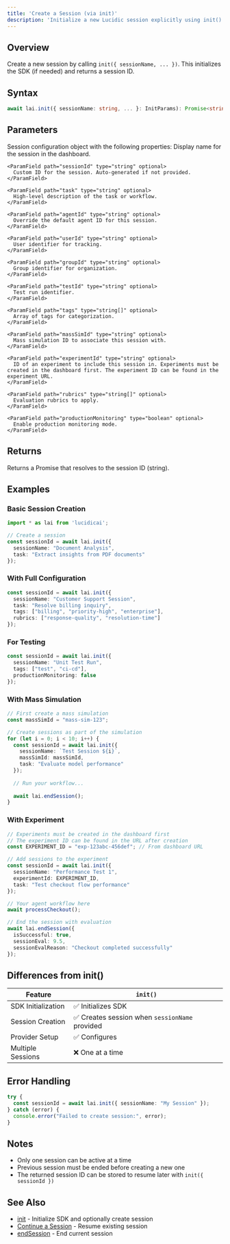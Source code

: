 ```yaml
---
title: 'Create a Session (via init)'
description: 'Initialize a new Lucidic session explicitly using init()'
---
```


## Overview

Create a new session by calling `init({ sessionName, ... })`. This initializes the SDK (if needed) and returns a session ID.

## Syntax

```typescript
await lai.init({ sessionName: string, ... }: InitParams): Promise<string>
```

## Parameters

<ParamField path="config" type="SessionConfig" required>
  Session configuration object with the following properties:
  
  <Expandable title="properties">
    <ParamField path="sessionName" type="string" optional>
      Display name for the session in the dashboard.
    </ParamField>
    
    <ParamField path="sessionId" type="string" optional>
      Custom ID for the session. Auto-generated if not provided.
    </ParamField>
    
    <ParamField path="task" type="string" optional>
      High-level description of the task or workflow.
    </ParamField>
    
    <ParamField path="agentId" type="string" optional>
      Override the default agent ID for this session.
    </ParamField>
    
    <ParamField path="userId" type="string" optional>
      User identifier for tracking.
    </ParamField>
    
    <ParamField path="groupId" type="string" optional>
      Group identifier for organization.
    </ParamField>
    
    <ParamField path="testId" type="string" optional>
      Test run identifier.
    </ParamField>
    
    <ParamField path="tags" type="string[]" optional>
      Array of tags for categorization.
    </ParamField>
    
    <ParamField path="massSimId" type="string" optional>
      Mass simulation ID to associate this session with.
    </ParamField>
    
    <ParamField path="experimentId" type="string" optional>
      ID of an experiment to include this session in. Experiments must be created in the dashboard first. The experiment ID can be found in the experiment URL.
    </ParamField>
    
    <ParamField path="rubrics" type="string[]" optional>
      Evaluation rubrics to apply.
    </ParamField>
    
    <ParamField path="productionMonitoring" type="boolean" optional>
      Enable production monitoring mode.
    </ParamField>
  </Expandable>
</ParamField>

## Returns

Returns a Promise that resolves to the session ID (string).

## Examples

### Basic Session Creation

```typescript
import * as lai from 'lucidicai';

// Create a session
const sessionId = await lai.init({
  sessionName: "Document Analysis",
  task: "Extract insights from PDF documents"
});
```

### With Full Configuration

```typescript
const sessionId = await lai.init({
  sessionName: "Customer Support Session",
  task: "Resolve billing inquiry",
  tags: ["billing", "priority-high", "enterprise"],
  rubrics: ["response-quality", "resolution-time"]
});
```

### For Testing

```typescript
const sessionId = await lai.init({
  sessionName: "Unit Test Run",
  tags: ["test", "ci-cd"],
  productionMonitoring: false
});
```

### With Mass Simulation

```typescript
// First create a mass simulation
const massSimId = "mass-sim-123";

// Create sessions as part of the simulation
for (let i = 0; i < 10; i++) {
  const sessionId = await lai.init({
    sessionName: `Test Session ${i}`,
    massSimId: massSimId,
    task: "Evaluate model performance"
  });
  
  // Run your workflow...
  
  await lai.endSession();
}
```

### With Experiment

```typescript
// Experiments must be created in the dashboard first
// The experiment ID can be found in the URL after creation
const EXPERIMENT_ID = "exp-123abc-456def"; // From dashboard URL

// Add sessions to the experiment
const sessionId = await lai.init({
  sessionName: "Performance Test 1",
  experimentId: EXPERIMENT_ID,
  task: "Test checkout flow performance"
});

// Your agent workflow here
await processCheckout();

// End the session with evaluation
await lai.endSession({
  isSuccessful: true,
  sessionEval: 9.5,
  sessionEvalReason: "Checkout completed successfully"
});
```

## Differences from init()

| Feature | `init()` |
|---------|----------|
| SDK Initialization | ✅ Initializes SDK |
| Session Creation | ✅ Creates session when `sessionName` provided |
| Provider Setup | ✅ Configures |
| Multiple Sessions | ❌ One at a time |

## Error Handling

```typescript
try {
  const sessionId = await lai.init({ sessionName: "My Session" });
} catch (error) {
  console.error("Failed to create session:", error);
}
```

## Notes

- Only one session can be active at a time
- Previous session must be ended before creating a new one
- The returned session ID can be stored to resume later with `init({ sessionId })`

## See Also

- [init](/typescript-sdk/init) - Initialize SDK and optionally create session
- [Continue a Session](/typescript-sdk/continue-session) - Resume existing session
- [endSession](/typescript-sdk/end-session) - End current session